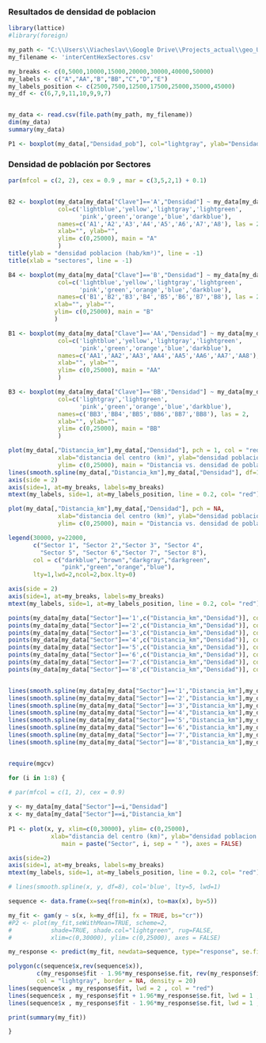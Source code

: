 
### Resultados de densidad de poblacion 

```r
library(lattice)
#library(foreign)

my_path <- "C:\\Users\\Viacheslav\\Google Drive\\Projects_actual\\geo_Urbanismo_IMEPLAN\\IMEPLAN_t4"
my_filename <- 'interCentHexSectores.csv'

my_breaks <- c(0,5000,10000,15000,20000,30000,40000,50000)
my_labels <- c("A","AA","B","BB","C","D","E")
my_labels_position <- c(2500,7500,12500,17500,25000,35000,45000)
my_df <- c(6,7,9,11,10,9,9,7)


my_data <- read.csv(file.path(my_path, my_filename))
dim(my_data)
summary(my_data)

P1 <- boxplot(my_data[,"Densidad_pob"], col="lightgray", ylab="Densidad poblacion (hab/km2)")
```

### Densidad de población por Sectores
```r
par(mfcol = c(2, 2), cex = 0.9 , mar = c(3,5,2,1) + 0.1)


B2 <- boxplot(my_data[my_data["Clave"]=='A',"Densidad"] ~ my_data[my_data["Clave"]=='A',"Sector"],
              col=c('lightblue','yellow','lightgray','lightgreen',
                    'pink','green','orange','blue','darkblue'), 
              names=c('A1','A2','A3','A4','A5','A6','A7','A8'), las = 2,
              xlab="", ylab="", 
              ylim= c(0,25000), main = "A"
              )
title(ylab = "densidad poblacion (hab/km²)", line = -1)
title(xlab = "sectores", line = -1)

B4 <- boxplot(my_data[my_data["Clave"]=='B',"Densidad"] ~ my_data[my_data["Clave"]=='B',"Sector"],
              col=c('lightblue','yellow','lightgray','lightgreen',
                    'pink','green','orange','blue','darkblue'), 
              names=c('B1','B2','B3','B4','B5','B6','B7','B8'), las = 2,
             xlab="", ylab="", 
             ylim= c(0,25000), main = "B"
             )

B1 <- boxplot(my_data[my_data["Clave"]=='AA',"Densidad"] ~ my_data[my_data["Clave"]=='AA',"Sector"],
              col=c('lightblue','yellow','lightgray','lightgreen',
                    'pink','green','orange','blue','darkblue'), 
              names=c('AA1','AA2','AA3','AA4','AA5','AA6','AA7','AA8'), las = 2,
              xlab="", ylab="", 
              ylim= c(0,25000), main = "AA"
              )

B3 <- boxplot(my_data[my_data["Clave"]=='BB',"Densidad"] ~ my_data[my_data["Clave"]=='BB',"Sector"],
              col=c('lightgray','lightgreen',
                    'pink','green','orange','blue','darkblue'), 
              names=c('BB3','BB4','BB5','BB6','BB7','BB8'), las = 2,
              xlab="", ylab="", 
              ylim= c(0,25000), main = "BB"
              )

```


```r
plot(my_data[,"Distancia_km"],my_data[,"Densidad"], pch = 1, col = "red",
              xlab="distancia del centro (km)", ylab="densidad poblacion (hab/km²)", 
              ylim= c(0,25000), main = "Distancia vs. densidad de población residente", axes = FALSE)
lines(smooth.spline(my_data[,"Distancia_km"],my_data[,"Densidad"], df=15), col='red', lty=1, lwd=3)
axis(side = 2)
axis(side=1, at=my_breaks, labels=my_breaks)
mtext(my_labels, side=1, at=my_labels_position, line = 0.2, col= "red")

```

```r

plot(my_data[,"Distancia_km"],my_data[,"Densidad"], pch = NA,
              xlab="distancia del centro (km)", ylab="densidad poblacion (hab/km²)", 
              ylim= c(0,25000), main = "Distancia vs. densidad de población residente en 8 sectores", axes = FALSE)

legend(30000, y=22000, 
       c("Sector 1", "Sector 2","Sector 3", "Sector 4",
         "Sector 5", "Sector 6","Sector 7", "Sector 8"), 
       col = c("darkblue","brown","darkgray","darkgreen",
               "pink","green","orange","blue"),
       lty=1,lwd=2,ncol=2,box.lty=0)

axis(side = 2)
axis(side=1, at=my_breaks, labels=my_breaks)
mtext(my_labels, side=1, at=my_labels_position, line = 0.2, col= "red")

points(my_data[my_data["Sector"]=='1',c("Distancia_km","Densidad")], col='darkblue', pch = 1)
points(my_data[my_data["Sector"]=='2',c("Distancia_km","Densidad")], col='brown', pch = 1)
points(my_data[my_data["Sector"]=='3',c("Distancia_km","Densidad")], col='darkgray', pch = 1)
points(my_data[my_data["Sector"]=='4',c("Distancia_km","Densidad")], col='darkgreen', pch = 1)
points(my_data[my_data["Sector"]=='5',c("Distancia_km","Densidad")], col='pink', pch = 1)
points(my_data[my_data["Sector"]=='6',c("Distancia_km","Densidad")], col='green', pch = 1)
points(my_data[my_data["Sector"]=='7',c("Distancia_km","Densidad")], col='orange', pch = 1)
points(my_data[my_data["Sector"]=='8',c("Distancia_km","Densidad")], col='blue', pch = 1)


lines(smooth.spline(my_data[my_data["Sector"]=='1',"Distancia_km"],my_data[my_data["Sector"]=='1',"Densidad"], df=8), col='darkblue', lwd=2)
lines(smooth.spline(my_data[my_data["Sector"]=='2',"Distancia_km"],my_data[my_data["Sector"]=='2',"Densidad"], df=8), col='brown', lwd=2)
lines(smooth.spline(my_data[my_data["Sector"]=='3',"Distancia_km"],my_data[my_data["Sector"]=='3',"Densidad"], df=8), col='darkgray', lwd=2)
lines(smooth.spline(my_data[my_data["Sector"]=='4',"Distancia_km"],my_data[my_data["Sector"]=='4',"Densidad"], df=10), col='darkgreen', lwd=2)
lines(smooth.spline(my_data[my_data["Sector"]=='5',"Distancia_km"],my_data[my_data["Sector"]=='5',"Densidad"], df=8), col='pink', lwd=2)
lines(smooth.spline(my_data[my_data["Sector"]=='6',"Distancia_km"],my_data[my_data["Sector"]=='6',"Densidad"], df=8), col='green', lwd=2)
lines(smooth.spline(my_data[my_data["Sector"]=='7',"Distancia_km"],my_data[my_data["Sector"]=='7',"Densidad"], df=8), col='orange', lwd=2)
lines(smooth.spline(my_data[my_data["Sector"]=='8',"Distancia_km"],my_data[my_data["Sector"]=='8',"Densidad"], df=8), col='blue', lwd=2)



```

```r

require(mgcv)

for (i in 1:8) {

# par(mfcol = c(1, 2), cex = 0.9)
  
y <- my_data[my_data["Sector"]==i,"Densidad"]
x <- my_data[my_data["Sector"]==i,"Distancia_km"]
  
P1 <- plot(x, y, xlim=c(0,30000), ylim= c(0,25000),
            xlab="distancia del centro (km)", ylab="densidad poblacion (hab/km²)", 
               main = paste("Sector", i, sep = " "), axes = FALSE)

axis(side=2)
axis(side=1, at=my_breaks, labels=my_breaks)
mtext(my_labels, side=1, at=my_labels_position, line = 0.2, col= "red")

# lines(smooth.spline(x, y, df=8), col='blue', lty=5, lwd=1)

sequence <- data.frame(x=seq(from=min(x), to=max(x), by=5))

my_fit <- gam(y ~ s(x, k=my_df[i], fx = TRUE, bs="cr"))
#P2 <- plot(my_fit,seWithMean=TRUE, scheme=2,
#           shade=TRUE, shade.col="lightgreen", rug=FALSE, 
#           xlim=c(0,30000), ylim= c(0,25000), axes = FALSE)

my_response <- predict(my_fit, newdata=sequence, type="response", se.fit=TRUE)

polygon(c(sequence$x,rev(sequence$x)),
        c(my_response$fit - 1.96*my_response$se.fit, rev(my_response$fit + 1.96*my_response$se.fit)),
        col = "lightgray", border = NA, density = 20)
lines(sequence$x , my_response$fit, lwd = 2 , col = "red")
lines(sequence$x , my_response$fit + 1.96*my_response$se.fit, lwd = 1 , col = "gray")
lines(sequence$x , my_response$fit - 1.96*my_response$se.fit, lwd = 1 , col = "gray")

print(summary(my_fit))

}

```